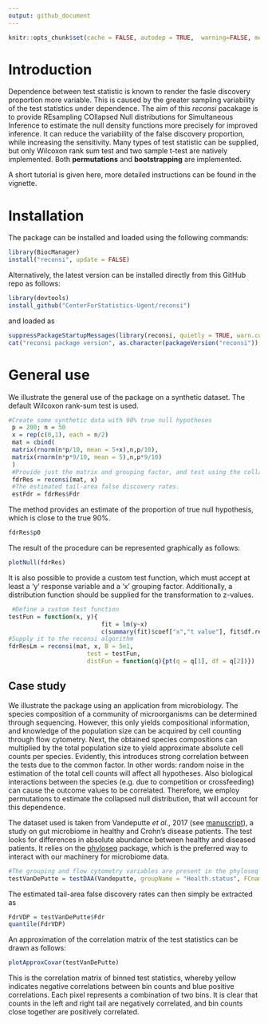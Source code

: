 ```yaml
---
output: github_document
---
```


```r
knitr::opts_chunk$set(cache = FALSE, autodep = TRUE,  warning=FALSE, message=FALSE, echo=TRUE, eval=TRUE, tidy = TRUE, fig.width = 9, fig.height = 6, purl=TRUE, fig.show = "hold", cache.lazy = FALSE, fig.path = "README_figs/README-")
```

# Introduction

Dependence between test statistic is known to render the fasle discovery proportion more variable. This is caused by the greater sampling variability of the test statistics under dependence. The aim of this _reconsi_ pacakage is to provide REsampling COllapsed Null distributions for Simultaneous Inference to estimate the null density functions more precisely for improved inference. It can reduce the variability of the false discovery proportion, while increasing the sensitivity. Many types of test statistic can be supplied, but only Wilcoxon rank sum test and two sample t-test are natively implemented. Both **permutations** and **bootstrapping** are implemented.

A short tutorial is given here, more detailed instructions can be found in the vignette.

# Installation

The package can be installed and loaded using the following commands:

```r
library(BiocManager)
install("reconsi", update = FALSE)
```

Alternatively, the latest version can be installed directly from this GitHub repo as follows:

```r
library(devtools)
install_github("CenterForStatistics-Ugent/reconsi")
```

and loaded as

```r
suppressPackageStartupMessages(library(reconsi, quietly = TRUE, warn.conflicts = FALSE))
cat("reconsi package version", as.character(packageVersion("reconsi")), "\n")
```

# General use

We illustrate the general use of the package on a synthetic dataset. The default 
Wilcoxon rank-sum test is used.

```r
#Create some synthetic data with 90% true null hypotheses
 p = 200; n = 50
 x = rep(c(0,1), each = n/2)
 mat = cbind(
 matrix(rnorm(n*p/10, mean = 5+x),n,p/10),
 matrix(rnorm(n*p*9/10, mean = 5),n,p*9/10)
 )
 #Provide just the matrix and grouping factor, and test using the collapsed null
 fdrRes = reconsi(mat, x)
 #The estimated tail-area false discovery rates.
 estFdr = fdrRes$Fdr
```

The method provides an estimate of the proportion of true null hypothesis, which 
is close to the true 90\%.

```r
fdrRes$p0
```

The result of the procedure can be represented graphically as follows:

```r
plotNull(fdrRes)
```

It is also possible to provide a custom test function, which must accept at least a 'y' response variable and a 'x' grouping factor. Additionally, a distribution function should be supplied for the transformation to z-values.

```r
 #Define a custom test function
testFun = function(x, y){
                          fit = lm(y~x)
                          c(summary(fit)$coef["x","t value"], fit$df.residual)}
#Supply it to the reconsi algorithm
fdrResLm = reconsi(mat, x, B = 5e1,
                      test = testFun,
                      distFun = function(q){pt(q = q[1], df = q[2])})
```

## Case study

We illustrate the package using an application from microbiology. The species
composition of a community of microorganisms can be determined through 
sequencing. However, this only yields compositional information, and knowledge 
of the population size can be acquired by cell counting through flow cytometry.
Next, the obtained species compositions can multiplied by the total population 
size to yield approximate absolute cell counts per species. Evidently, this 
introduces strong correlation between the tests due to the common factor. In 
other words: random noise in the estimation of the total cell counts will affect 
all hypotheses. Also biological interactions between the species (e.g. due to competition or crossfeeding) can cause the outcome values to be correlated. Therefore, we employ permutations to estimate the collapsed null distribution, that will account for this 
dependence.

The dataset used is taken from Vandeputte _et al._, 2017 (see [manuscript](https://www.ncbi.nlm.nih.gov/pubmed/29143816)), a study on gut microbiome 
in healthy and Crohn's disease patients. The test looks for differences in absolute abundance between healthy and diseased patients. It relies on the [phyloseq](https://bioconductor.org/packages/release/bioc/html/phyloseq.html) package, which is the preferred way to interact with our machinery for microbiome data.

```r
#The grouping and flow cytometry variables are present in the phyloseq object, they only need to be called by their name.
testVanDePutte = testDAA(Vandeputte, groupName = "Health.status", FCname = "absCountFrozen", B = 1e2L)
```

The estimated tail-area false discovery rates can then simply be extracted as

```r
FdrVDP = testVanDePutte$Fdr
quantile(FdrVDP)
```

An approximation of the correlation matrix of the test statistics can be drawn as follows:

```r
plotApproxCovar(testVanDePutte)
```

This is the correlation matrix of binned test statistics, whereby yellow indicates negative correlations between bin counts and blue positive correlations. Each pixel represents a combination of two bins. It is clear that counts in the left and right tail are negatively correlated, and bin counts close together are positively correlated.
